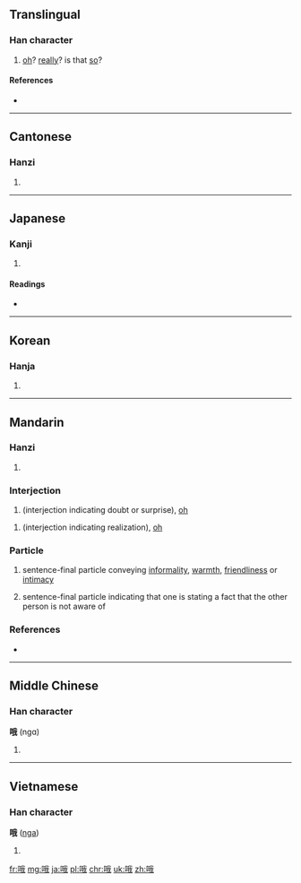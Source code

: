 ==Translingual==

===Han character===
{{Han char|rn=30|rad=口|as=07|sn=10|four=6305<sub>0</sub>|canj=口竹手戈 (RHQI)|ids=⿰[[口]][[我]]}}

# [[oh]]? [[really]]? is that [[so]]?

====References====
* {{Han ref|kx=0190.090|dkj=03642|dj=0409.260|hdz=10630.150|uh=54E6|ud=21734|bh=AE40|bd=44608}}

----

==Cantonese==

===Hanzi===
{{yue-hanzi|jyut=|y=ngo4, o4 o6}}

# {{defn|lang=yue|sort=口07}}

----

==Japanese==

===Kanji===
{{ja-kanji|grade=|rs=口07}}

# {{defn|lang=ja|sort=口07}}

====Readings====
* {{ja-readings|on=[[が]] (ga)|kun=[[うたう]] (utau)}}

----

==Korean==

===Hanja===
{{ko-hanja|hangeul=아|rv=a|mr=a}}

# {{defn|lang=ko|sort=口07}}

----

==Mandarin==

===Hanzi===
{{cmn-hanzi|pin=[[ó]] ([[ó]]), [[ò]] ([[o4]]), [[é]] ([[e2]])|wg=o<sup>2</sup>}}

# {{defn|lang=cmn|sort=口07}}

===Interjection===
{{cmn-interj|ts|pin=ó|pint=o2|rs=口07}}

# (interjection indicating doubt or surprise), [[oh]]

{{cmn-interj|ts|pin=ò|pint=o4|rs=口07}}

# (interjection indicating realization), [[oh]]

===Particle===
{{cmn-part|ts|pin=o|pint=o5|rs=口07}}

# sentence-final particle conveying [[informality]], [[warmth]], [[friendliness]] or [[intimacy]]
#:{{zh-usex|好 好玩，但 小心 點 哦。|Have fun and be careful.|link=y}} 
# sentence-final particle indicating that one is stating a fact that the other person is not aware of

===References===
* {{cite web
| url = http://www.mdbg.net/chindict/chindict.php?page=worddict&wdrst=0&wdqb=哦
| title = 哦
| work = MDBG English to Chinese dictionary ( Based on CC-CEDICT )
| language = Mandarin/English}}
----

==Middle Chinese==

===Han character===
'''哦''' (ngɑ)<!--note: the vowel "ɑ" is an IPA symbol, and is thus different from the vowel "a"-->

# {{defn|lang=ltc}}

----

==Vietnamese==

===Han character===
'''哦''' ([[nga]])

# {{defn|lang=vi}}

[[fr:哦]]
[[mg:哦]]
[[ja:哦]]
[[pl:哦]]
[[chr:哦]]
[[uk:哦]]
[[zh:哦]]